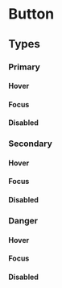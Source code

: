 

<Meta of={ButtonStories} />

# Button

## Types

### Primary

<Canvas of={ButtonStories.Primary} />

#### Hover

<Canvas of={ButtonStories.PrimaryHover} />

#### Focus

<Canvas of={ButtonStories.PrimaryFocus} />

#### Disabled

<Canvas of={ButtonStories.PrimaryDisabled} />



### Secondary

<Canvas of={ButtonStories.Secondary} />

#### Hover

<Canvas of={ButtonStories.SecondaryHover} />

#### Focus

<Canvas of={ButtonStories.SecondaryFocus} />

#### Disabled

<Canvas of={ButtonStories.SecondaryDisabled} />



### Danger

<Canvas of={ButtonStories.Danger} />

#### Hover

<Canvas of={ButtonStories.DangerHover} />

#### Focus

<Canvas of={ButtonStories.DangerFocus} />

#### Disabled

<Canvas of={ButtonStories.DangerDisabled} />

